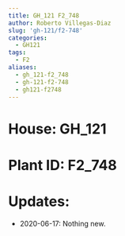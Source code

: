```yaml
---
title: GH_121 F2_748
author: Roberto Villegas-Diaz
slug: 'gh-121/f2-748'
categories:
  - GH121
tags:
  - F2
aliases:
  - gh_121-f2_748
  - gh-121-f2-748
  - gh121-f2748
---
```


# **House**: GH_121
# **Plant ID**: F2_748
# **Updates**: 
 - 2020-06-17: Nothing new.
